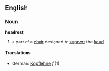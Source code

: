 ==English==
===Noun===
'''headrest'''
# a part of a [[chair]] designed to [[support]] the [[head]]
====Translations====
*German: [[Kopflehne]] ''f'' (1)